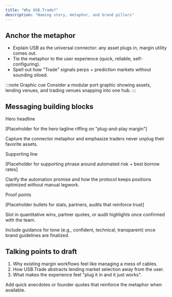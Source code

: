 ```yaml
---
title: "Why USB.Trade?"
description: "Naming story, metaphor, and brand pillars"
---
```


<div className="usb-section">
  <h2>Anchor the metaphor</h2>
  <ul className="usb-checklist">
    <li>Explain USB as the universal connector: any asset plugs in, margin utility comes out.</li>
    <li>Tie the metaphor to the user experience (quick, reliable, self-configuring).</li>
    <li>Spell out how "Trade" signals perps + prediction markets without sounding siloed.</li>
  </ul>
  :::note Graphic cue
  Consider a modular port graphic showing assets, lending venues, and trading venues snapping into one hub.
  :::
</div>

<div className="usb-section">
  <h2>Messaging building blocks</h2>
  <div className="usb-grid">
    <div className="usb-card">
      <span className="usb-card__eyebrow">Hero headline</span>
      <p className="usb-card__title">[Placeholder for the hero tagline riffing on "plug-and-play margin"]</p>
      <p className="usb-card__body">Capture the connector metaphor and emphasize traders never unplug their favorite assets.</p>
    </div>
    <div className="usb-card">
      <span className="usb-card__eyebrow">Supporting line</span>
      <p className="usb-card__title">[Placeholder for supporting phrase around automated risk + best borrow rates]</p>
      <p className="usb-card__body">Clarify the automation promise and how the protocol keeps positions optimized without manual legwork.</p>
    </div>
    <div className="usb-card">
      <span className="usb-card__eyebrow">Proof points</span>
      <p className="usb-card__title">[Placeholder bullets for stats, partners, audits that reinforce trust]</p>
      <p className="usb-card__body">Slot in quantitative wins, partner quotes, or audit highlights once confirmed with the team.</p>
    </div>
  </div>
  <p>Include guidance for tone (e.g., confident, technical, transparent) once brand guidelines are finalized.</p>
</div>

<div className="usb-section">
  <h2>Talking points to draft</h2>
  <ol>
    <li>Why existing margin workflows feel like managing a mess of cables.</li>
    <li>How USB.Trade abstracts lending market selection away from the user.</li>
    <li>What makes the experience feel "plug it in and it just works".</li>
  </ol>
  <p>Add quick anecdotes or founder quotes that reinforce the metaphor when available.</p>
</div>
